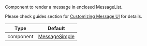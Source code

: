Component to render a message in enclosed MessageList.

Please check guides section for [Customizing Message UI](/reactnative/guides/message-customization) for details.

| Type | Default |
| - | - |
| component | [MessageSimple](/reactnative/ui-components/message-simple) |
